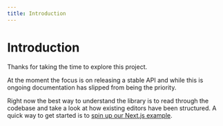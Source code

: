 ```yaml
---
title: Introduction
---
```


# Introduction

Thanks for taking the time to explore this project.

At the moment the focus is on releasing a stable API and while this is ongoing documentation has
slipped from being the priority.

Right now the best way to understand the library is to read through the codebase and take a look at
how existing editors have been structured. A quick way to get started is to
[spin up our Next.js example](https://github.com/remirror/remirror/blob/next/support/examples/with-next/readme.md#getting-started).
